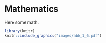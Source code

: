 # Mathematics {#Chapter1}

Here some math.

```r
library(knitr)
knitr::include_graphics("images/abb_1_6.pdf")

```
